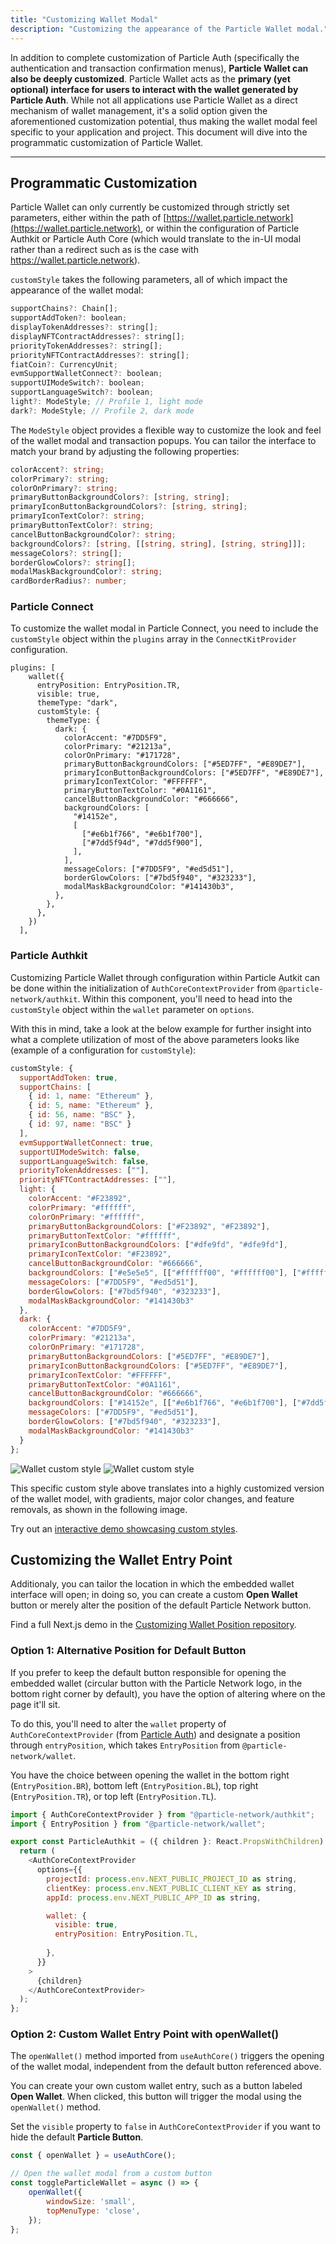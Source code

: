 ```yaml
---
title: "Customizing Wallet Modal"
description: "Customizing the appearance of the Particle Wallet modal."
---
```


In addition to complete customization of Particle Auth (specifically the authentication and transaction confirmation menus), **Particle Wallet can also be deeply customized**. Particle Wallet acts as the **primary **(yet optional)** interface for users to interact with the wallet generated by Particle Auth**. While not all applications use Particle Wallet as a direct mechanism of wallet management, it's a solid option given the aforementioned customization potential, thus making the wallet modal feel specific to your application and project. This document will dive into the programmatic customization of Particle Wallet.

***

## Programmatic Customization

Particle Wallet can only currently be customized through strictly set parameters, either within the path of [https://wallet.particle.network](https://wallet.particle.network), or within the configuration of Particle Authkit or Particle Auth Core (which would translate to the in-UI modal rather than a redirect such as is the case with https://wallet.particle.network).

`customStyle` takes the following parameters, all of which impact the appearance of the wallet modal:

```javascript JavaScript
supportChains?: Chain[];
supportAddToken?: boolean;
displayTokenAddresses?: string[];
displayNFTContractAddresses?: string[];
priorityTokenAddresses?: string[];
priorityNFTContractAddresses?: string[];
fiatCoin?: CurrencyUnit;
evmSupportWalletConnect?: boolean;
supportUIModeSwitch?: boolean;
supportLanguageSwitch?: boolean;
light?: ModeStyle; // Profile 1, light mode
dark?: ModeStyle; // Profile 2, dark mode
```

The `ModeStyle` object provides a flexible way to customize the look and feel of the wallet modal and transaction popups. You can tailor the interface to match your brand by adjusting the following properties:

```ts
colorAccent?: string;
colorPrimary?: string;
colorOnPrimary?: string;
primaryButtonBackgroundColors?: [string, string];
primaryIconButtonBackgroundColors?: [string, string];
primaryIconTextColor?: string;
primaryButtonTextColor?: string;
cancelButtonBackgroundColor?: string;
backgroundColors?: [string, [[string, string], [string, string]]];
messageColors?: string[];
borderGlowColors?: string[];
modalMaskBackgroundColor?: string;
cardBorderRadius?: number;
```

### Particle Connect

To customize the wallet modal in Particle Connect, you need to include the `customStyle` object within the `plugins` array in the `ConnectKitProvider` configuration.

```tsx ConnectKit.tsx
plugins: [
    wallet({
      entryPosition: EntryPosition.TR,
      visible: true,
      themeType: "dark",
      customStyle: {
        themeType: {
          dark: {
            colorAccent: "#7DD5F9",
            colorPrimary: "#21213a",
            colorOnPrimary: "#171728",
            primaryButtonBackgroundColors: ["#5ED7FF", "#E89DE7"],
            primaryIconButtonBackgroundColors: ["#5ED7FF", "#E89DE7"],
            primaryIconTextColor: "#FFFFFF",
            primaryButtonTextColor: "#0A1161",
            cancelButtonBackgroundColor: "#666666",
            backgroundColors: [
              "#14152e",
              [
                ["#e6b1f766", "#e6b1f700"],
                ["#7dd5f94d", "#7dd5f900"],
              ],
            ],
            messageColors: ["#7DD5F9", "#ed5d51"],
            borderGlowColors: ["#7bd5f940", "#323233"],
            modalMaskBackgroundColor: "#141430b3",
          },
        },
      },
    })
  ],
```

### Particle Authkit

Customizing Particle Wallet through configuration within Particle Autkit can be done within the initialization of `AuthCoreContextProvider` from `@particle-network/authkit`. Within this component, you'll need to head into the `customStyle` object within the `wallet` parameter on `options`.

With this in mind, take a look at the below example for further insight into what a complete utilization of most of the above parameters looks like (example of a configuration for `customStyle`):

```javascript JavaScript
customStyle: {
  supportAddToken: true,
  supportChains: [
    { id: 1, name: "Ethereum" },
    { id: 5, name: "Ethereum" },
    { id: 56, name: "BSC" },
    { id: 97, name: "BSC" }
  ],
  evmSupportWalletConnect: true,
  supportUIModeSwitch: false,
  supportLanguageSwitch: false,
  priorityTokenAddresses: [""],
  priorityNFTContractAddresses: [""],
  light: {
    colorAccent: "#F23892",
    colorPrimary: "#ffffff",
    colorOnPrimary: "#ffffff",
    primaryButtonBackgroundColors: ["#F23892", "#F23892"],
    primaryButtonTextColor: "#ffffff",
    primaryIconButtonBackgroundColors: ["#dfe9fd", "#dfe9fd"],
    primaryIconTextColor: "#F23892",
    cancelButtonBackgroundColor: "#666666",
    backgroundColors: ["#e5e5e5", [["#ffffff00", "#ffffff00"], ["#ffffff00", "#ffffff00"]]],
    messageColors: ["#7DD5F9", "#ed5d51"],
    borderGlowColors: ["#7bd5f940", "#323233"],
    modalMaskBackgroundColor: "#141430b3"
  },
  dark: {
    colorAccent: "#7DD5F9",
    colorPrimary: "#21213a",
    colorOnPrimary: "#171728",
    primaryButtonBackgroundColors: ["#5ED7FF", "#E89DE7"],
    primaryIconButtonBackgroundColors: ["#5ED7FF", "#E89DE7"],
    primaryIconTextColor: "#FFFFFF",
    primaryButtonTextColor: "#0A1161",
    cancelButtonBackgroundColor: "#666666",
    backgroundColors: ["#14152e", [["#e6b1f766", "#e6b1f700"], ["#7dd5f94d", "#7dd5f900"]]],
    messageColors: ["#7DD5F9", "#ed5d51"],
    borderGlowColors: ["#7bd5f940", "#323233"],
    modalMaskBackgroundColor: "#141430b3"
  }
};
``` 

<div className="flex justify-center">
<img
  className="block h-64 dark:hidden"
  src="/social-logins/configuration/images/customstyle.png"
  alt="Wallet custom style"
/>
<img
  className="hidden h-64 dark:block"
  src="/social-logins/configuration/images/customstyle.png"
  alt="Wallet custom style"
/>
</div>

This specific custom style above translates into a highly customized version of the wallet model, with gradients, major color changes, and feature removals, as shown in the following image.

<Tip>Try out an [interactive demo showcasing custom styles](https://web-demo.particle.network).</Tip>

## Customizing the Wallet Entry Point

Additionaly, you can tailor the location in which the embedded wallet interface will open; in doing so, you can create a custom **Open Wallet** button or merely alter the position of the default Particle Network button.

<Note>Find a full Next.js demo in the [Customizing Wallet Position repository](https://github.com/Particle-Network/custom-wallet-entry).</Note>

### Option 1: Alternative Position for Default Button

If you prefer to keep the default button responsible for opening the embedded wallet (circular button with the Particle Network logo, in the bottom right corner by default), you have the option of altering where on the page it'll sit.

To do this, you'll need to alter the `wallet` property of `AuthCoreContextProvider` (from [Particle Auth](/guides/wallet-as-a-service/waas/auth/web-quickstart)) and designate a position through `entryPosition`, which takes `EntryPosition` from `@particle-network/wallet`. 

You have the choice between opening the wallet in the bottom right (`EntryPosition.BR`), bottom left (`EntryPosition.BL`), top right (`EntryPosition.TR`), or top left (`EntryPosition.TL`).

```javascript
import { AuthCoreContextProvider } from "@particle-network/authkit";
import { EntryPosition } from "@particle-network/wallet";

export const ParticleAuthkit = ({ children }: React.PropsWithChildren) => {
  return (
    <AuthCoreContextProvider
      options={{
        projectId: process.env.NEXT_PUBLIC_PROJECT_ID as string,
        clientKey: process.env.NEXT_PUBLIC_CLIENT_KEY as string,
        appId: process.env.NEXT_PUBLIC_APP_ID as string,

        wallet: {
          visible: true,
          entryPosition: EntryPosition.TL,
          
        },
      }}
    >
      {children}
    </AuthCoreContextProvider>
  );
};

```

### Option 2: Custom Wallet Entry Point with openWallet()

The `openWallet()` method imported from `useAuthCore()` triggers the opening of the wallet modal, independent from the default button referenced above. 

You can create your own custom wallet entry, such as a button labeled **Open Wallet**. When clicked, this button will trigger the modal using the `openWallet()` method.

<Note>Set the `visible` property to `false` in `AuthCoreContextProvider` if you want to hide the default **Particle Button**.</Note>

```jsx
const { openWallet } = useAuthCore();

// Open the wallet modal from a custom button
const toggleParticleWallet = async () => {
    openWallet({
        windowSize: 'small',
        topMenuType: 'close',
    });
};
```
